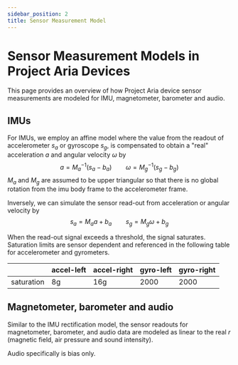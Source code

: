 ```yaml
---
sidebar_position: 2
title: Sensor Measurement Model
---
```


# Sensor Measurement Models in Project Aria Devices

This page provides an overview of how Project Aria device sensor measurements are modeled for IMU, magnetometer, barometer and audio.
## IMUs

For IMUs, we employ an affine model where the value from the readout of accelerometer $s_a$ or gyroscope $s_g$, is compensated to obtain a "real" acceleration $a$ and angular velocity $\omega$ by
$$
a = M_a^{-1}(s_a - b_a) \qquad
\omega = M_g^{-1}(s_g - b_g)
$$
$M_a$ and $M_g$ are assumed to be upper triangular so that there is no global rotation from the imu body frame to the accelerometer frame.

Inversely, we can simulate the sensor read-out from acceleration or angular velocity by
$$
s_a = M_a a + b_a \qquad
s_g = M_g \omega + b_g
$$

When the read-out signal exceeds a threshold, the signal saturates. Saturation limits are sensor dependent and referenced in the following table for accelerometer and gyrometers.

||accel-left | accel-right| gyro-left | gyro-right|
|--|--|--|--|--|
|saturation|8g|16g|2000|2000|


## Magnetometer, barometer and audio

Similar to the IMU rectification model, the sensor readouts for magnetometer, barometer, and audio data are modeled as linear to the real $r$ (magnetic field, air pressure and sound intensity).

Audio specifically is bias only.
